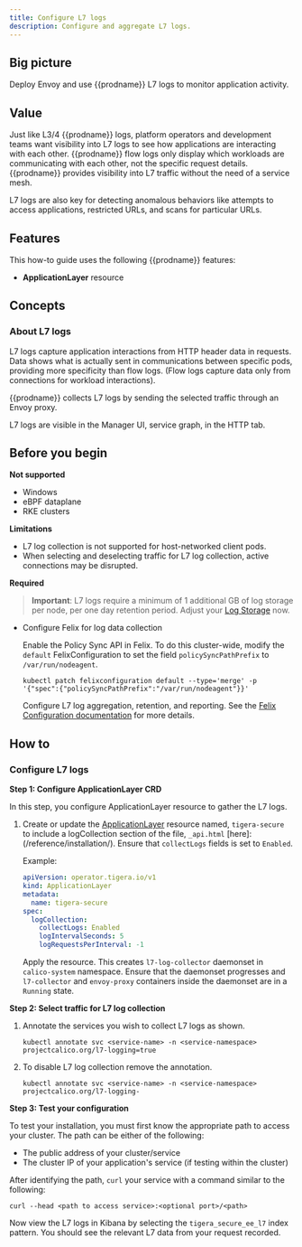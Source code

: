 ```yaml
---
title: Configure L7 logs
description: Configure and aggregate L7 logs.
---
```


## Big picture

Deploy Envoy and use {{prodname}} L7 logs to monitor application activity.

## Value

Just like L3/4 {{prodname}} logs, platform operators and
development teams want visibility into L7 logs to see how applications are interacting with each
other. {{prodname}} flow logs only display which workloads are communicating
with each other, not the specific request details. {{prodname}} provides visibility into L7 traffic without the need of a service mesh.

L7 logs are also key for detecting anomalous behaviors like attempts to
access applications, restricted URLs, and scans for particular URLs.

## Features

This how-to guide uses the following {{prodname}} features:

- **ApplicationLayer** resource

## Concepts

### About L7 logs

L7 logs capture application interactions from HTTP header data in requests. Data shows what is actually sent in communications between specific pods, providing more specificity than flow logs. (Flow logs capture data only from connections for workload interactions).

{{prodname}} collects L7 logs by sending the selected traffic through an Envoy proxy.

L7 logs are visible in the Manager UI, service graph, in the HTTP tab.

## Before you begin

**Not supported**

- Windows
- eBPF dataplane
- RKE clusters

**Limitations**

- L7 log collection is not supported for host-networked client pods.
- When selecting and deselecting traffic for L7 log collection, active connections may be disrupted.

**Required**

> **Important**: L7 logs require a minimum of 1 additional GB of log storage per node, per one day retention period. Adjust your [Log Storage](https://docs.tigera.io/maintenance/logstorage/adjust-log-storage-size) now.

- Configure Felix for log data collection

  Enable the Policy Sync API in Felix. To do this cluster-wide, modify the `default` FelixConfiguration to set the field `policySyncPathPrefix` to `/var/run/nodeagent`.

  ```batch
  kubectl patch felixconfiguration default --type='merge' -p '{"spec":{"policySyncPathPrefix":"/var/run/nodeagent"}}'
  ```

  Configure L7 log aggregation, retention, and reporting. See the
  [Felix Configuration documentation](../../../reference/component-resources/node/felix/configuration.mdx#calico-enterprise-specific-configuration)
  for more details.

## How to

### Configure L7 logs

**Step 1: Configure ApplicationLayer CRD**

In this step, you configure ApplicationLayer resource to gather the L7 logs.

1. Create or update the [ApplicationLayer](../../../reference/installation/api.mdx#operator.tigera.io/v1.ApplicationLayer)
   resource named, `tigera-secure` to include a logCollection section of the file, `_api.html` [here]: (/reference/installation/). Ensure that `collectLogs` fields is set to `Enabled`.

   Example:

   ```yaml
   apiVersion: operator.tigera.io/v1
   kind: ApplicationLayer
   metadata:
     name: tigera-secure
   spec:
     logCollection:
       collectLogs: Enabled
       logIntervalSeconds: 5
       logRequestsPerInterval: -1
   ```

   Apply the resource. This creates `l7-log-collector` daemonset in `calico-system` namespace. Ensure that the daemonset progresses and `l7-collector` and `envoy-proxy` containers inside the daemonset are in a `Running` state.

**Step 2: Select traffic for L7 log collection**

1. Annotate the services you wish to collect L7 logs as shown.

   ```
   kubectl annotate svc <service-name> -n <service-namespace> projectcalico.org/l7-logging=true
   ```

2. To disable L7 log collection remove the annotation.
   ```
   kubectl annotate svc <service-name> -n <service-namespace> projectcalico.org/l7-logging-
   ```

**Step 3: Test your configuration**

To test your installation, you must first know the appropriate path to access your cluster.
The path can be either of the following:

- The public address of your cluster/service
- The cluster IP of your application's service (if testing within the cluster)

After identifying the path, `curl` your service with a command similar to the following:

```
curl --head <path to access service>:<optional port>/<path>
```

Now view the L7 logs in Kibana by selecting the `tigera_secure_ee_l7` index pattern. You
should see the relevant L7 data from your request recorded.
